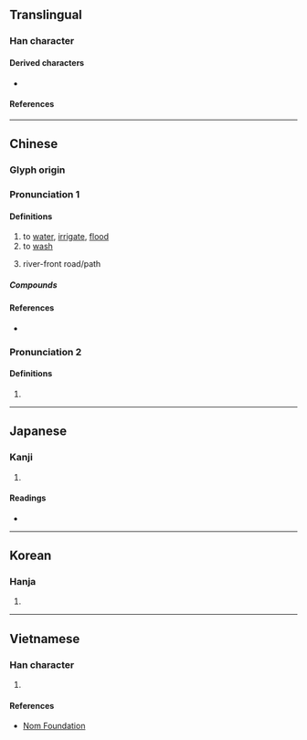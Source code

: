 {{also|漑}}
{{character info/new}}
==Translingual==

===Han character===
{{Han char|rn=85|rad=水|as=09|sn=12|four=31114|canj=EAIU|ids=⿰氵既}}

====Derived characters====
* {{l|mul|[[𡒖]]}}

====References====
{{Han ref|kx=0639.111|dj=1054.090|hdz=31689.050|uh=6E89}}

----

==Chinese==
{{zh-forms}}

===Glyph origin===
{{Han etym}}

===Pronunciation 1===
{{zh-pron
|m=gài
|c=koi3,goi3
|mn=kài/khài
|mc=y
|oc=y
|cat=v
}}

====Definitions====
{{zh-hanzi}}

# to [[water]], [[irrigate]], [[flood]]
# to [[wash]]
# {{label|zh|Sichuanese}} river-front road/path

=====Compounds=====
{{zh-der|噴灑灌溉|灌溉渠|畦溝灌溉|沾溉|淤溉|灌溉工程|灌溉|沆溉|自流灌溉|輪流灌溉}}

====References====
* {{R:yue:Hanzi}}

===Pronunciation 2===
{{zh-pron
|m=xiè
|cat=n
}}

====Definitions====
{{zh-hanzi}}

# {{zh-only|沆溉}}
----

==Japanese==

===Kanji===
{{ja-kanji|grade=|rs=水09}}

# {{defn|lang=ja|sort=水09}}

====Readings====
* {{ja-readings|on=[[がい]] (gai), [[かい]] (kai)|kun=[[そそぐ]] (sosogu)}}

----

==Korean==

===Hanja===
{{ko-hanja|hangeul=개|eumhun=|rv=gae|mr=kae|y=kay}}

# {{defn|lang=ko|sort=水09}}

----

==Vietnamese==

===Han character===
{{vi-hantu|rs=水09|[[ngấy]]}}

# {{defn|lang=vi|sort=水09}}

====References====
* [http://nomfoundation.org/common/nom_details.php?codepoint=6E89 Nom Foundation]